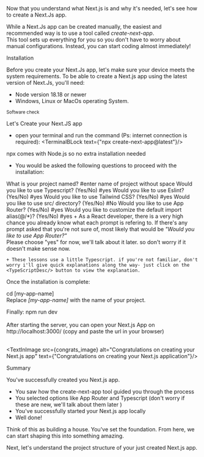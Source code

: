 



<MySection>
Now that you understand what Next.js is and why it's needed, let's see how to 
create a Next.Js app.

While a Next.Js app can be created manually, the easiest and recommended way is to use a 
tool called <em>create-next-app</em>.<br/>This tool sets up everything for you so you don't have to worry about manual configurations.  Instead, you can  start coding almost immediately!
</MySection>

<MySection>
<MyH2>Installation</MyH2>

Before you create your Next.Js app, let's make sure your device meets the system requirements.
To be able to create a Next.js app using the latest version of Next.Js, you'll need:

+ Node version 18.18 or newer
+ Windows, Linux or MacOs operating System.

<System button_text="Check my device">
    <small className="block">Software check</small>
</System>
</MySection>

<MySection>

<MyH2>Let's Create your Next.JS app</MyH2>

+ open your terminal and run the command (Ps: internet connection is required):
<TerminalBLock text={"npx create-next-app@latest"}/>

<Tip>
    npx comes with Node.js so no extra installation needed
</Tip>

+ You would be asked the following questions to proceed with the installation:

<CodeBLock lang="bash" title="Create-next-app prompts" >
    What is your project named? #enter name of project without space
    Would you like to use Typescript? (Yes/No) #yes
    Would you like to use Eslint? (Yes/No) #yes
    Would you like to use Tailwind CSS? (Yes/No) #yes
    Would you like to use src/ directory? (Yes/No) #No
    Would you like to use App Router? (Yes/No) #yes
    Would you like to customize the default import alias(@/*)? (Yes/No) #yes
</CodeBLock>

<Tip>
    + As a React developer, there is a very high chance you already know
    what each prompt is refering to. 
    If there's any prompt asked that you're not sure of, most likely that would be 
    <em>"Would you like to use App Router?"</em> <br/>
    Please choose "yes" for now, we'll talk about it later. so don't worry if it doesn't make sense now.

    + These lessons use a little Typescript. if you're not familiar, don't worry i'll give quick explanations along the way- just click on the <TypeScriptDesc/> button to view the explanation.
</Tip>

Once the installation is complete:

<CodeBLock title="Move into to the Nextjs app directory" lang="bash">
    cd [my-app-name]
</CodeBLock>
<br/>
Replace <em>[my-app-name]</em> with the name of your project.

Finally:
<CodeBLock title="Start the development server" lang="bash">
    npm run dev
</CodeBLock>
<br/>
<br/>
After starting the server, you can open your Next.js App on <br/>
http://localhost:3000/ (copy and paste the url in your browser)
<br/>
<br/>

<TextInImage src={congrats_image} alt="Congratulations on creating your Next.js app" text={"Congratulations on creating your Next.js application"}/>

</MySection>

<MySection>

<MyH2>Summary</MyH2>

You've successfully created you Next.js app.<br/>

+ You saw how the create-next-app tool guided you through the process
+ You selected options like App Router and Typescript (don't worry if these are new, we'll talk about them later )
+ You've successfully started your Next.js app locally
+ Well done!

Think of this as building a house. You've set the foundation. From here, we can start shaping this into something amazing.
<br/>

Next, let's understand the project structure of your just created Next.js app.

</MySection>
